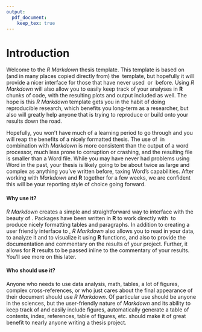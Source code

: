 ```yaml
---
output:
  pdf_document:
    keep_tex: true
---
```


<!-- The {.unnumbered} option here means that the introduction will be "Chapter 0." -->

# Introduction {.unnumbered}

Welcome to the _R Markdown_ thesis template. This template is based on (and in many places copied directly from) the \LaTeX\ template, but hopefully it will provide a nicer interface for those that have never used \TeX\ or \LaTeX\ before.  Using _R Markdown_ will also allow you to easily keep track of your analyses in **R** chunks of code, with the resulting plots and output included as well.  The hope is this _R Markdown_ template gets you in the habit of doing reproducible research, which benefits you long-term as a researcher, but also will greatly help anyone that is trying to reproduce or build onto your results down the road.

<!--
You'll see \LaTeX\ code here and there, but it won't make up a large chunk of your thesis text.
-->

Hopefully, you won't have much of a learning period to go through and you will reap the benefits of a nicely formatted thesis.  The use of \LaTeX\ in combination with _Markdown_ is more consistent than the output of a word processor, much less prone to corruption or crashing, and the resulting file is smaller than a Word file. While you may have never had problems using Word in the past, your thesis is likely going to be about twice as large and complex as anything you've written before, taxing Word's capabilities.  After working with _Markdown_ and **R** together for a few weeks, we are confident this will be your reporting style of choice going forward.

<!-- 
If you're still on the fence about using _R Markdown_, check out the various tutorials available at <http://www.reed.edu/data-at-reed> or email us at <data@reed.edu>. 
-->

#### Why use it?

_R Markdown_ creates a simple and straightforward way to interface with the beauty of \LaTeX\.  Packages have been written in **R** to work directly with \LaTeX\ to produce nicely formatting tables and paragraphs. In addition to creating a user friendly interface to \LaTeX\, _R Markdown_ also allows you to read in your data, to analyze it and to visualize it using **R** functions, and also to provide the documentation and commentary on the results of your project.  Further, it allows for **R** results to be passed inline to the commentary of your results.  You'll see more on this later.  

<!-- 
Having your code and commentary all together in one place has a plethora of benefits!
-->

#### Who should use it?

Anyone who needs to use data analysis, math, tables, a lot of figures, complex cross-references, or who just cares about the final appearance of their document should use _R Markdown_. Of particular use should be anyone in the sciences, but the user-friendly nature of _Markdown_ and its ability to keep track of and easily include figures, automatically generate a table of contents, index, references, table of figures, etc. should make it of great benefit to nearly anyone writing a thesis project.

